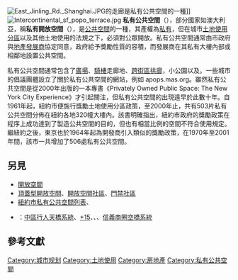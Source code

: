 [[File:East_Jinling_Rd._Shanghai.JPG|thumb]]的走廊是私有公共空間的一種]]
[[File:Intercontinental_sf_popo_terrace.jpg|thumb]]
{{CSS image crop
|Image         = Fourth and Madison Building.jpg
|bSize         = 615
|cWidth        = 300
|cHeight       = 230
|oTop          = 690
|oLeft         = 67
|Location      = right
|Description   = {{link-en|第四大道與麥迪遜大廈|Fourth and Madison Building}}頂樓花園為私有公共空間
|Link          = 
|Alt           = Fourth and Madison Building頂樓花園為私有公共空間
|Page          = 
|magnify-link  = 
}}
'''私有公共空間'''（{{lang-en|privately owned public space (POPS) / privately owned public open space (POPOS)}}），部分國家如澳大利亞，稱'''私有開放空間'''（{{lang-en|private open space}}），是[[公共空間|公共空間]]的一種，其產權為[[私有制|私有]]，但在城市[[土地使用分區|土地使用分區]]以及其他土地使用的法規之下，必須對公眾開放。私有公共空間通常由市政府與[[地產發展商|地產發展商]]協定同意，政府給予獎勵性質的容積，而發展商在其私有大樓內部或相鄰地設置公共空間。{{r|杨震|潘國靈}}

私有公共空間通常包含了[[廣場|廣場]]、[[騎樓|騎樓]]走廊地、[[人行过街天桥|跨街區拱廊]]，小公園以及{{link-en|室內中庭|Atrium (architecture)}}。一些城市的倡議團體設立了關於私有公共空間的網站，例如 apops.mas.org。雖然私有公共空間是從2000年出版的一本專書《Privately Owned Public Space: The New York City Experience》才引起關注，但私有公共空間的出現遠早於此數十年。自1961年起，紐約市便施行獎勵土地使用分區政策，至2000年止，共有503片私有公共空間分佈在紐約各地320幢大樓內。該書明確指出，紐約市政府的獎勵政策在程序上成功達到了製造公共空間的目的，但也有相當比例的空間不符合使用規定。{{R|Kayden, Jerold S.}}繼紐約之後，東京也於1964年起為開發商引入類似的獎勵政策，在1970年至2001年間，該市一共增加了506處私有公共空間。{{R|:3}}

==另見==
*[[開放空間|開放空間]]
*[[頂蓋型開放空間|頂蓋型開放空間]]、[[開放空間社區|開放空間社區]]、[[門禁社區|門禁社區]]
*[[紐約市私有公共空間列表|紐約市私有公共空間列表]]、{{link-en|倫敦私有公共空間列表|List of privately owned public spaces in London}}
*{{link-en|知名城市空橋系統列表|Skyway#List_of_cities_with_notable_systems}}：[[中區行人天橋系統|中區行人天橋系統]]、[[+15|+15]]、{{link-en|哈利法克斯城區連結|Downtown Halifax Link}}、{{link-en|休士頓地下通道系統|Houston tunnel system}}、[[信義商圈空橋系統|信義商圈空橋系統]]

== 參考文獻 ==
{{reflist|refs=
<ref name="杨震">{{cite journal|author= 杨震、徐苗 | title =〈私人拥有的公共空间的演变与批判：纽约经验〉|journal = 《建筑学报》 |date = 2013-06-20|publisher=建筑学报杂志社|location=北京|issn=0529-1399}}</ref>
<ref name="潘國靈">{{cite book|author=潘國靈 | title =《第三個紐約》|isbn=9789881822024|url=https://books.google.com.tw/books?id=m0xDCgAAQBAJ|page=頁145-148|publisher=天窗出版|location=香港}}</ref>
<ref name="Kayden, Jerold S.">{{cite book|author=Kayden, Jerold S., The New York City Department of City Planning, and The Municipal Art Society of New York.|title=《Privately Owned Public Space: The New York City Experience》 |location=New York|publisher=John Wiley & Sons|date=2000-11-06|isbn=978-0471362579|url=https://books.google.com.tw/books/about/Privately_Owned_Public_Space.html?id=OpeNSAfYASoC}}</ref>
<ref name=":3">{{cite book|author=Juliane Pegels ,{{link-de|聯邦住房暨城市發展協會|Bundesverband für Wohnen und Stadtentwicklung}} |title=Privately Influenced Public Spaces – Die Koproduktion von Stadträumen in Melbourne, New York City, Tokio und Santiago de Chile|date=2010-03 |ISBN=|url=https://www.vhw.de/fileadmin/user_upload/08_publikationen/verbandszeitschrift/2000_2014/PDF_Dokumente/2010/FWS_2_2010/FWS_2_2010_Pegels.pdf}}</ref>

}}

[[Category:城市规划|Category:城市规划]]
[[Category:土地使用|Category:土地使用]]
[[Category:房地產|Category:房地產]]
[[Category:私有公共空間|Category:私有公共空間]]